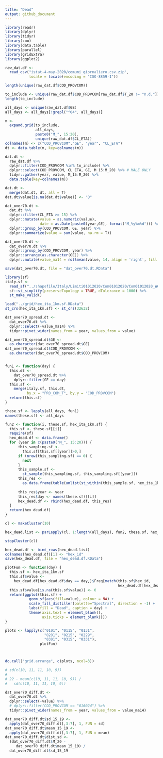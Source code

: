 ```yaml
---
title: "Dead"
output: github_document
---
```


```r
library(readr)
library(dplyr)
library(tidyr)
library(zoo)
library(data.table)
library(parallel)
library(gridExtra)
library(ggplot2)

raw_dat.df <- 
  read_csv("istat-4-may-2020/comuni_giornaliero.csv.zip", 
           locale = locale(encoding = "ISO-8859-1"))

length(unique(raw_dat.df$COD_PROVCOM))

to_include <- unique(raw_dat.df$COD_PROVCOM[raw_dat.df$T_20 != "n.d."])
length(to_include)

all_days <- unique(raw_dat.df$GE)
all_days <- all_days[!grepl("^04", all_days)]

m <- 
  expand.grid(to_include, 
              all_days, 
              paste0("M_", 15:20), 
              unique(raw_dat.df$CL_ETA))
colnames(m) <- c("COD_PROVCOM","GE", "year", "CL_ETA")
dt <- data.table(m, key=colnames(m))

dat.dt <- 
  raw_dat.df %>%
  dplyr::filter(COD_PROVCOM %in% to_include) %>%
  dplyr::select(COD_PROVCOM, CL_ETA, GE, M_15:M_20) %>% # MALE ONLY
  tidyr::gather(year, value, M_15:M_20) %>%
  data.table(key=colnames(m))

dat.dt <-
  merge(dat.dt, dt, all = T)
dat.dt$value[is.na(dat.dt$value)] <- "0"

dat_over70.dt <- 
  dat.dt %>%
  dplyr::filter(CL_ETA >= 15) %>%
  dplyr::mutate(value = as.numeric(value),
                date = as.Date(paste0(year,GE), format("M_%y%m%d"))) %>%
  dplyr::group_by(COD_PROVCOM, GE, year) %>%
  dplyr::summarize(value = sum(value, na.rm = T))

dat_over70.dt <-
  dat_over70.dt %>%
  dplyr::group_by(COD_PROVCOM, year) %>%
  dplyr::arrange(as.character(GE)) %>%
  dplyr::mutate(value_ma14 = rollmean(value, 14, align = 'right', fill = NA))

save(dat_over70.dt, file = "dat_over70.dt.RData")
```

```r
library(sf)
italy.sf <- 
  read_sf("../shapefile/Italy/Limiti01012020/Com01012020/Com01012020_WGS84.shp") %>%
  sf::st_simplify(preserveTopology = TRUE, dTolerance = 1000) %>%
  st_make_valid()

load("../grid/hex_ita_1km.sf.RData")
st_crs(hex_ita_1km.sf) <- st_crs(32632)

dat_over70_spread.dt <- 
  dat_over70.dt %>%
  dplyr::select(-value_ma14) %>%
  tidyr::pivot_wider(names_from = year, values_from = value)

dat_over70_spread.dt$GE <- 
  as.character(dat_over70_spread.dt$GE)
dat_over70_spread.dt$COD_PROVCOM <-
  as.character(dat_over70_spread.dt$COD_PROVCOM)


fun1 <- function(day) {
  this.dt <- 
    dat_over70_spread.dt %>% 
    dplyr::filter(GE == day)
  this.sf <- 
    merge(italy.sf, this.dt, 
          by.x = "PRO_COM_T", by.y = "COD_PROVCOM")
  return(this.sf)
}

these.sf <- lapply(all_days, fun1)
names(these.sf) <- all_days

fun2 <- function(i, these.sf, hex_ita_1km.sf) {
  this.sf <- these.sf[[i]]
  require(sf)
  hex_dead.df <- data.frame()
  for (year in c(paste0("M_", 15:20))) {
      this_sampling.sf <- 
        this.sf[this.sf[[year]]>0,]
      if (nrow(this_sampling.sf) == 0) {
        next
      }
      this_sample.sf <- 
        st_sample(this_sampling.sf, this_sampling.sf[[year]])
      this_res <- 
        as.data.frame(table(unlist(st_within(this_sample.sf, hex_ita_1km.sf))))
      
      this_res$year <- year
      this_res$day <- names(these.sf)[[i]]
      hex_dead.df <- rbind(hex_dead.df, this_res)
  }
  return(hex_dead.df)
}

cl <- makeCluster(10)

hex_dead.list <- parLapply(cl, 1:length(all_days), fun2, these.sf, hex_ita_1km.sf)

stopCluster(cl)

hex_dead.df <- bind_rows(hex_dead.list)
colnames(hex_dead.df)[1] <- "hex_id"
save(hex_dead.df, file = "hex_dead.df.RData")
```

```r

plotFun <- function(day) {
  this.sf <- hex_ita_1km.sf
  this.sf$value <-
    hex_dead.df[hex_dead.df$day == day,]$Freq[match(this.sf$hex_id,
                                                    hex_dead.df[hex_dead.df$day == day,]$hex_id)]
  this.sf$value[is.na(this.sf$value)] <- 0
  return(ggplot(this.sf) + 
           geom_sf(aes(fill=value), colour = NA) + 
           scale_fill_distiller(palette="Spectral", direction = -1) +
           labs(fill = "Dead", caption = day) +
           theme(axis.text = element_blank(),
                 axis.ticks = element_blank()))
}

plots <- lapply(c("0101", "0115", "0131",
                  "0201", "0215", "0229",
                  "0301", "0315", "0331"), 
                plotFun)



do.call("grid.arrange", c(plots, ncol=3))

```



```r
# sd(c(10, 11, 11, 10, 9))
# 
# 22 - mean(c(10, 11, 11, 10, 9)) / 
#   sd(c(10, 11, 11, 10, 9))

dat_over70_diff.dt <-
  dat_over70.dt %>%
  dplyr::select(-value) %>%
  # dplyr::filter(COD_PROVCOM == "016024") %>%
  tidyr::pivot_wider(names_from = year, values_from = value_ma14)

dat_over70_diff.dt$sd_15_19 <- 
  apply(dat_over70_diff.dt[,3:7], 1, FUN = sd)
dat_over70_diff.dt$mean_15_19 <- 
  apply(dat_over70_diff.dt[,3:7], 1, FUN = mean)
dat_over70_diff.dt$dist_sd <- 
  (dat_over70_diff.dt$M_20 - 
     dat_over70_diff.dt$mean_15_19) /
  dat_over70_diff.dt$sd_15_19

```

